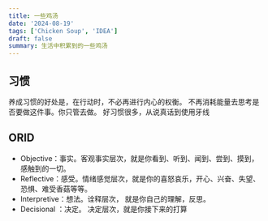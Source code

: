 ```yaml
---
title: 一些鸡汤
date: '2024-08-19'
tags: ['Chicken Soup', 'IDEA']
draft: false
summary: 生活中积累到的一些鸡汤
---
```


## 习惯

养成习惯的好处是，在行动时，不必再进行内心的权衡。
不再消耗能量去思考是否要做这件事。你只管去做。
好习惯很多，从说真话到使用牙线

## ORID

- Objective：事实。客观事实层次，就是你看到、听到、闻到、尝到、摸到，感触到的一切。
- Reflective：感受。情绪感觉层次，就是你的喜怒哀乐，开心、兴奋、失望、恐惧、难受香菇等等。
- Interpretive：想法。诠释层次， 就是你自己的理解，反思。
- Decisional ：决定。 决定层次，就是你接下来的打算
